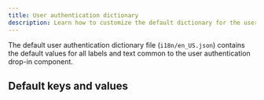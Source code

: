 ```yaml
---
title: User authentication dictionary
description: Learn how to customize the default dictionary for the user authentication drop-in component.
---
```



The default user authentication dictionary file (`i18n/en_US.json`) contains the default values for all labels and text common to the user authentication drop-in component.

## Default keys and values

<CodeInclude code={dictionary} title="en_US.json" lang="ts" />
